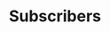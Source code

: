 ---
id: subscribers
image: "/img/embed/api-best-practices.jpg"
title: Subscribers
sidebar_position: 100
---
